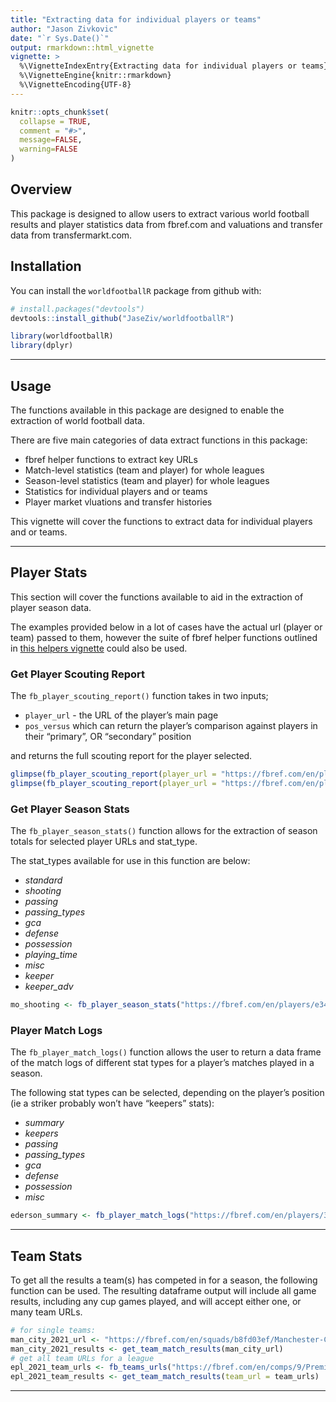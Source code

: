 ```yaml
---
title: "Extracting data for individual players or teams"
author: "Jason Zivkovic"
date: "`r Sys.Date()`"
output: rmarkdown::html_vignette
vignette: >
  %\VignetteIndexEntry{Extracting data for individual players or teams}
  %\VignetteEngine{knitr::rmarkdown}
  %\VignetteEncoding{UTF-8}
---
```


```r
knitr::opts_chunk$set(
  collapse = TRUE,
  comment = "#>",
  message=FALSE,
  warning=FALSE
)
```


## Overview

This package is designed to allow users to extract various world football results and player statistics data from fbref.com and valuations and transfer data from transfermarkt.com.


## Installation

You can install the `worldfootballR` package from github with:

```r
# install.packages("devtools")
devtools::install_github("JaseZiv/worldfootballR")
```

```r
library(worldfootballR)
library(dplyr)
```

***


## Usage

The functions available in this package are designed to enable the extraction of world football data.

There are five main categories of data extract functions in this package:

* fbref helper functions to extract key URLs
* Match-level statistics (team and player) for whole leagues
* Season-level statistics (team and player) for whole leagues
* Statistics for individual players and or teams
* Player market vluations and transfer histories

This vignette will cover the functions to extract data for individual players and or teams.


***

## Player Stats

This section will cover the functions available to aid in the extraction of player season data.

The examples provided below in a lot of cases have the actual url (player or team) passed to them, however the suite of fbref helper functions outlined in [this helpers vignette](https://jaseziv.github.io/worldfootballR/articles/extract-helper-urls.html) could also be used.


### Get Player Scouting Report

The `fb_player_scouting_report()` function takes in two inputs;

* `player_url` - the URL of the player's main page
* `pos_versus`  which can return the player's comparison against players in their "primary", OR "secondary" position

and returns the full scouting report for the player selected.

```r
glimpse(fb_player_scouting_report(player_url = "https://fbref.com/en/players/d70ce98e/Lionel-Messi", pos_versus = "primary"))
glimpse(fb_player_scouting_report(player_url = "https://fbref.com/en/players/d70ce98e/Lionel-Messi", pos_versus = "secondary"))
```


### Get Player Season Stats

The `fb_player_season_stats()` function allows for the extraction of season totals for selected player URLs and stat_type.

The stat_types available for use in this function are below:

* *standard*
* *shooting*
* *passing* 
* *passing_types*
* *gca*
* *defense*
* *possession*
* *playing_time*
* *misc*
* *keeper*
* *keeper_adv*

```r
mo_shooting <- fb_player_season_stats("https://fbref.com/en/players/e342ad68/Mohamed-Salah", stat_type = 'shooting')
```


### Player Match Logs

The `fb_player_match_logs()` function allows the user to return a data frame of the match logs of different stat types for a player's matches played in a season.

The following stat types can be selected, depending on the player's position (ie a striker probably won't have "keepers" stats):

* *summary*
* *keepers*
* *passing*
* *passing_types*
* *gca*
* *defense*
* *possession*
* *misc*


```r
ederson_summary <- fb_player_match_logs("https://fbref.com/en/players/3bb7b8b4/Ederson", season_end_year = 2021, stat_type = 'summary')
```


***


## Team Stats

To get all the results a team(s) has competed in for a season, the following function can be used. The resulting dataframe output will include all game results, including any cup games played, and will accept either one, or many team URLs.

```r
# for single teams:
man_city_2021_url <- "https://fbref.com/en/squads/b8fd03ef/Manchester-City-Stats"
man_city_2021_results <- get_team_match_results(man_city_url)
# get all team URLs for a league
epl_2021_team_urls <- fb_teams_urls("https://fbref.com/en/comps/9/Premier-League-Stats")
epl_2021_team_results <- get_team_match_results(team_url = team_urls)
```


***
